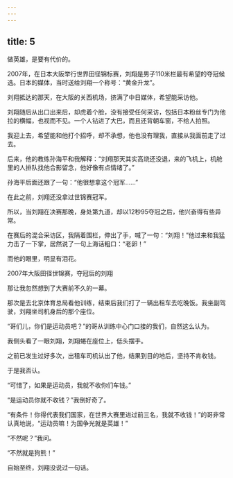 ```yaml
---
---
---
```

title: 5
---



做英雄，是要有代价的。

2007年，在日本大阪举行世界田径锦标赛，刘翔是男子110米栏最有希望的夺冠候选。日本的媒体，当时送给刘翔一个称号：“黄金升龙”。

刘翔抵达的那天，在大阪的关西机场，挤满了中日媒体，希望能采访他。

刘翔随后从出口出来后，却虎着个脸，没有接受任何采访，包括日本粉丝专门为他拉的横幅，也视而不见。一个人钻进了大巴，而且还背朝车窗，不给人拍照。

我迎上去，希望能和他打个招呼，却不承想，他也没有理我，直接从我面前走了过去。

后来，他的教练孙海平和我解释：“刘翔那天其实高烧还没退，来的飞机上，机舱里的人排队找他合影留念，他好像有点情绪了。”

孙海平后面还跟了一句：“他很想拿这个冠军……”

在此之前，刘翔还没拿过世锦赛冠军。

所以，当刘翔在决赛那晚，身处第九道，却以12秒95夺冠之后，他兴奋得有些异常。

在赛后的混合采访区，我隔着围栏，伸出了手，喊了一句：“刘翔！”他过来和我猛力击了一下掌，居然说了一句上海话粗口：“老卵！”

而他的眼里，明显有泪花。

2007年大阪田径世锦赛，夺冠后的刘翔



那让我忽然想到了大赛前不久的一幕。

那次是去北京体育总局看他训练，结束后我们打了一辆出租车去吃晚饭。我坐副驾驶，刘翔坐司机身后的那个座位。

“哥们儿，你们是运动员吧？”的哥从训练中心门口接的我们，自然这么认为。

我侧头看了一眼刘翔，刘翔蜷在座位上，低头摆手。

之前已发生过好多次，出租车司机认出了他，结果到目的地后，坚持不肯收钱。

于是我否认。

“可惜了，如果是运动员，我就不收你们车钱。”

“是运动员你就不收钱？”我倒好奇了。

“有条件！你得代表我们国家，在世界大赛里进过前三名，我就不收钱！”的哥非常认真地说，“运动员嘛！为国争光就是英雄！”

“不然呢？”我问。

“不然就是狗熊！”

自始至终，刘翔没说过一句话。